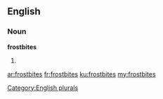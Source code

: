 ==English==

===Noun===
'''frostbites'''

# {{plural of|frostbite}}

[[Category:English plurals]]

[[ar:frostbites]]
[[fr:frostbites]]
[[ku:frostbites]]
[[my:frostbites]]